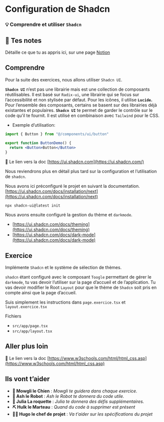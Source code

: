 # Configuration de Shadcn

### 💡 Comprendre et utiliser `Shadcn`

## 📝 Tes notes

Détaille ce que tu as appris ici, sur une page [Notion](https://go.mikecodeur.com/course-notes-template)

## Comprendre

Pour la suite des exercices, nous allons utiliser `Shadcn UI`.

**`Shadcn UI`** n’est pas une librairie mais est une collection de composants réutilisables. Il est basé sur `Radix-ui`, une librairie qui se focus sur l’accessibilité et non stylisée par défaut. Pour les icônes, il utilise **`Lucide`.** Pour l’ensemble des composants, certains se basent sur des librairies déjà existantes et populaires.
**`Shadcn UI`** te permet de garder le contrôle sur le code qu’il te fournit. Il est utilisé en combinaison avec `Tailwind` pour le CSS. 

- Exemple d’utilisation:

```jsx
import { Button } from "@/components/ui/button"
 
export function ButtonDemo() {
  return <Button>Button</Button>
}
```

📑 Le lien vers la doc [https://ui.shadcn.com](https://ui.shadcn.com/)

Nous reviendrons plus en détail plus tard sur la configuration et l’utilisation de `shadcn`. 

Nous avons ici préconfiguré le projet en suivant la documentation. [https://ui.shadcn.com/docs/installation/next](https://ui.shadcn.com/docs/installation/next)

```tsx
npx shadcn-ui@latest init
```

Nous avons ensuite configuré la gestion du thème et `darkmode`. 

- [https://ui.shadcn.com/docs/theming](https://ui.shadcn.com/docs/theming)
- [https://ui.shadcn.com/docs/dark-mode](https://ui.shadcn.com/docs/dark-mode)

## Exercice

Implémente `Shadcn` et le système de sélection de thèmes. 

`shadcn` étant configuré avec le composant `Toogle` permettant de gérer le `darkmode`, tu vas devoir l’utiliser sur la page d’accueil et de l’application.  Tu vas devoir modifier le Root `Layout` pour que le thème de `Shadcn` soit pris en compte ainsi que la page d’accueil. 

Suis simplement les instructions dans `page.exercice.tsx` et `layout.exercice.tsx`

Fichiers

- `src/app/page.tsx`
- `src/app/layout.tsx`

## Aller plus loin

📑 Le lien vers la doc [https://www.w3schools.com/html/html_css.asp](https://www.w3schools.com/html/html_css.asp)

## Ils vont t’aider

- **🐶  Mowgli le Chien** : *Mowgli te guidera dans chaque exercice.*
- **🤖  Ash le Robot** : *Ash le Robot te donnera du code utile.*
- **🚀 Julia La roquette** : *Julia te donnera des défis supplémentaires.*
- **⛏️ Hulk le Marteau** : *Quand du code à supprimer est présent*
- **👨‍✈️ Hugo le chef de projet** : *Va t'aider sur les spécifications du projet*